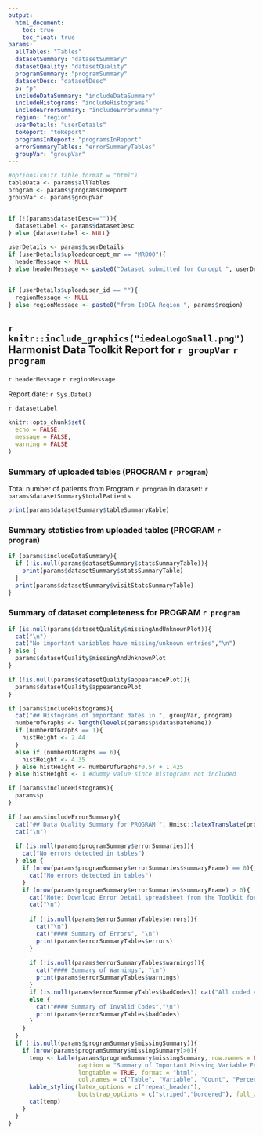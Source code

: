 ```yaml
---
output: 
  html_document:
    toc: true
    toc_float: true
params:
  allTables: "Tables" 
  datasetSummary: "datasetSummary"
  datasetQuality: "datasetQuality"
  programSummary: "programSummary"
  datasetDesc: "datasetDesc"
  p: "p"
  includeDataSummary: "includeDataSummary"
  includeHistograms: "includeHistograms"
  includeErrorSummary: "includeErrorSummary"
  region: "region"
  userDetails: "userDetails"
  toReport: "toReport"
  programsInReport: "programsInReport"
  errorSummaryTables: "errorSummaryTables"
  groupVar: "groupVar"
---
```


```r

#options(knitr.table.format = "html") 
tableData <- params$allTables
program <- params$programsInReport
groupVar <- params$groupVar


if (!(params$datasetDesc=="")){
  datasetLabel <- params$datasetDesc
} else {datasetLabel <- NULL}

```

```r
userDetails <- params$userDetails
if (userDetails$uploadconcept_mr == "MR000"){
  headerMessage <- NULL
} else headerMessage <- paste0("Dataset submitted for Concept ", userDetails$uploadconcept_mr)


if (userDetails$uploaduser_id == ""){
  regionMessage <- NULL
} else regionMessage <- paste0("from IeDEA Region ", params$region)
```

## `r knitr::include_graphics("iedeaLogoSmall.png")` Harmonist Data Toolkit Report for `r groupVar` `r program`

`r headerMessage` `r regionMessage`

Report date: `r Sys.Date()`

`r datasetLabel` 

```r
knitr::opts_chunk$set(
  echo = FALSE,
  message = FALSE,
  warning = FALSE
)
```

### Summary of uploaded tables (PROGRAM `r program`)
Total number of patients from Program `r program` in dataset: `r params$datasetSummary$totalPatients`
```r
print(params$datasetSummary$tableSummaryKable)
```

### Summary statistics from uploaded tables (PROGRAM `r program`)


```r
if (params$includeDataSummary){
  if (!is.null(params$datasetSummary$statsSummaryTable)){
    print(params$datasetSummary$statsSummaryTable)
  }
  print(params$datasetSummary$visitStatsSummaryTable)
}
```

### Summary of dataset completeness for PROGRAM `r program`

```r
if (is.null(params$datasetQuality$missingAndUnknownPlot)){
  cat("\n")
  cat("No important variables have missing/unknown entries","\n")
} else {
  params$datasetQuality$missingAndUnknownPlot
}

if (!is.null(params$datasetQuality$appearancePlot)){
  params$datasetQuality$appearancePlot
}
```


```r
if (params$includeHistograms){
  cat("## Histograms of important dates in ", groupVar, program)
  numberOfGraphs <- length(levels(params$p$data$DateName))
  if (numberOfGraphs == 1){
    histHeight <- 2.44
  }
  else if (numberOfGraphs == 6){
    histHeight <- 4.35
  } else histHeight <- numberOfGraphs*0.57 + 1.425
} else histHeight <- 1 #dummy value since histograms not included

```


```r

if (params$includeHistograms){
  params$p
}
```



```r
if (params$includeErrorSummary){
  cat("## Data Quality Summary for PROGRAM ", Hmisc::latexTranslate(program),"  ")
  cat("\n")
  
  if (is.null(params$programSummary$errorSummaries)){
    cat("No errors detected in tables")
  } else {
    if (nrow(params$programSummary$errorSummaries$summaryFrame) == 0){
      cat("No errors detected in tables")
    }
    if (nrow(params$programSummary$errorSummaries$summaryFrame) > 0){
      cat("Note: Download Error Detail spreadsheet from the Toolkit for more information  ")
      cat("\n")
      
      if (!is.null(params$errorSummaryTables$errors)){
        cat("\n")
        cat("#### Summary of Errors", "\n")
        print(params$errorSummaryTables$errors)
      }
      
      if (!is.null(params$errorSummaryTables$warnings)){
        cat("#### Summary of Warnings", "\n")
        print(params$errorSummaryTables$warnings)
      }
      if (is.null(params$errorSummaryTables$badCodes)) cat("All coded variables had valid codes")
      else {
        cat("#### Summary of Invalid Codes","\n")
        print(params$errorSummaryTables$badCodes)
      }
    }
  }
  if (!is.null(params$programSummary$missingSummary)){
    if (nrow(params$programSummary$missingSummary)>0){
      temp <- kable(params$programSummary$missingSummary, row.names = FALSE,
                    caption = "Summary of Important Missing Variable Entries",
                    longtable = TRUE, format = "html", 
                    col.names = c("Table", "Variable", "Count", "Percent")) %>% 
      kable_styling(latex_options = c("repeat_header"), 
                    bootstrap_options = c("striped","bordered"), full_width = F, position = "left")
      cat(temp)
    }
  }
}

```
